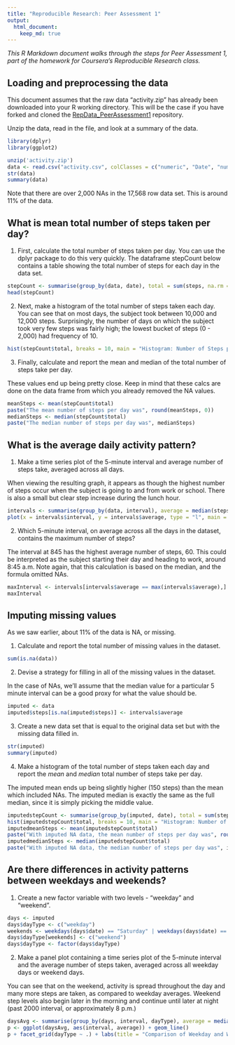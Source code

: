 ```yaml
---
title: "Reproducible Research: Peer Assessment 1"
output: 
  html_document:
    keep_md: true
---
```


*This R Markdown document walks through the steps for Peer Assessment 1, part of 
the homework for Coursera's Reproducible Research class.*

## Loading and preprocessing the data
This document assumes that the raw data "activity.zip" has already been downloaded
into your R working directory. This will be the case if you have forked and 
cloned the [RepData_PeerAssessment1](http://github.com/rdpeng/RepData_PeerAssessment1) repository.

Unzip the data, read in the file, and look at a summary of the data.
```r
library(dplyr)
library(ggplot2)

unzip('activity.zip')
data <- read.csv("activity.csv", colClasses = c("numeric", "Date", "numeric"))
str(data)
summary(data)
```
Note that there are over 2,000 NAs in the 17,568 row data set. This is around 11% of
the data.


## What is mean total number of steps taken per day?
1. First, calculate the total number of steps taken per day. You can use the dplyr
package to do this very quickly. The dataframe stepCount below contains a table
showing the total number of steps for each day in the data set.
```r
stepCount <- summarise(group_by(data, date), total = sum(steps, na.rm = TRUE))
head(stepCount)
```
2. Next, make a histogram of the total number of steps taken each day. You can see 
that on most days, the subject took between 10,000 and 12,000 steps. Surprisingly,
the number of days on which the subject took very few steps was fairly high; the lowest bucket of steps (0 - 2,000) had frequency of 10.

```r
hist(stepCount$total, breaks = 10, main = "Histogram: Number of Steps per Day", xlab = "Total Steps per Day", ylab = "Frequency")
```



3. Finally, calculate and report the mean and median of the total number of steps
take per day. 

These values end up being pretty close. Keep in mind that these calcs are done
on the data frame from which you already removed the NA values. 
```r
meanSteps <- mean(stepCount$total)
paste("The mean number of steps per day was", round(meanSteps, 0))
medianSteps <- median(stepCount$total)
paste("The median number of steps per day was", medianSteps)
```


## What is the average daily activity pattern?
1. Make a time series plot of the 5-minute interval and average number of steps
take, averaged across all days. 

When viewing the resulting graph, it appears as though the highest number of steps
occur when the subject is going to and from work or school. There is also a small
but clear step increase during the lunch hour. 
```r
intervals <- summarise(group_by(data, interval), average = median(steps, na.rm = TRUE))
plot(x = intervals$interval, y = intervals$average, type = "l", main = "Average number of steps per 5 minute interval during the Day", xlab = "5-Minute Interval", ylab = "Average number of steps")
```

2. Which 5-minute interval, on average across all the days in the dataset, contains
the maximum number of steps? 

The interval at 845 has the highest average number of steps, 60.
This could be interpreted as the subject starting their day and heading to work,
around 8:45 a.m. Note again, that this calculation is based on the median, and the 
formula omitted NAs. 


```r
maxInterval <- intervals[intervals$average == max(intervals$average),]
maxInterval
```


## Imputing missing values
As we saw earlier, about 11% of the data is NA, or missing. 

1. Calculate and report the total number of missing values in the dataset. 
```r
sum(is.na(data))
```
2. Devise a strategy for filling in all of the missing values in the dataset.

In the case of NAs, we'll assume that the median value for a particular 5 minute interval can be a good proxy for what the value should be.
```r
imputed <- data
imputed$steps[is.na(imputed$steps)] <- intervals$average
```
3. Create a new data set that is equal to the original data set but with the missing
data filled in.
```r
str(imputed)
summary(imputed)
```
4. Make a histogram of the total number of steps taken each day and report 
the *mean* and *median* total number of steps take per day. 

The imputed mean ends up 
being slightly higher (150 steps) than the mean which included NAs. The imputed
median is exactly the same as the full median, since it is simply picking the middle 
value. 

```r
imputedstepCount <- summarise(group_by(imputed, date), total = sum(steps))
hist(imputedstepCount$total, breaks = 10, main = "Histogram: Number of Steps per Day\n NAs have been replaced by 5-min interval median value", xlab = "Total Steps per Day", ylab = "Frequency")
imputedmeanSteps <- mean(imputedstepCount$total)
paste("With imputed NA data, the mean number of steps per day was", round(imputedmeanSteps, 0))
imputedmedianSteps <- median(imputedstepCount$total)
paste("With imputed NA data, the median number of steps per day was", imputedmedianSteps)

```



## Are there differences in activity patterns between weekdays and weekends?
1. Create a new factor variable with two levels - "weekday" and "weekend".
```r
days <- imputed
days$dayType <- c("weekday")
weekends <- weekdays(days$date) == "Saturday" | weekdays(days$date) == "Sunday"
days$dayType[weekends] <- c("weekend")
days$dayType <- factor(days$dayType)

```
2. Make a panel plot containing a time series plot of the 5-minute interval and
the average number of steps taken, averaged across all weekday days or weekend days.

You can see that on the weekend, activity is spread throughout the day and many
more steps are taken, as compared to weekday averages. Weekend step levels also begin
later in the morning and continue until later at night (past 2000 interval, or 
approximately 8 p.m.)
```r
daysAvg <- summarise(group_by(days, interval, dayType), average = median(steps))
p <- ggplot(daysAvg, aes(interval, average)) + geom_line()
p + facet_grid(dayType ~ .) + labs(title = "Comparison of Weekday and Weekend Activity:\n number of steps averaged over 5-min interval") + xlab("5-min interval") + ylab("Average # of steps")

```
